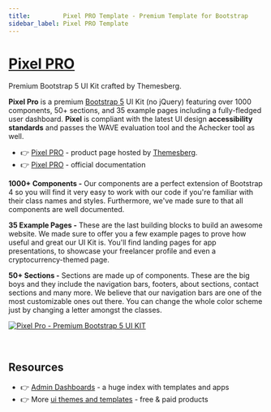 ```yaml
---
title:         Pixel PRO Template - Premium Template for Bootstrap 
sidebar_label: Pixel PRO Template
---
```


# [Pixel PRO](https://themesberg.com/product/ui-kit/pixel-pro-premium-bootstrap-5-ui-kit)

<SubHeading>Premium Bootstrap 5 UI Kit crafted by Themesberg.</SubHeading>

**Pixel Pro** is a premium [Bootstrap 5](https://www.admin-dashboards.com/bootstrap-5-templates/) UI Kit (no jQuery) featuring over 1000 components, 50+ sections, and 35 example pages including a fully-fledged user dashboard. 
**Pixel** is compliant with the latest UI design **accessibility standards** and passes the WAVE evaluation tool and the Achecker tool as well.

- 👉 [Pixel PRO](https://themesberg.com/product/ui-kit/pixel-pro-premium-bootstrap-5-ui-kit) - product page hosted by [Themesberg](../partners/themesberg.mdx).
- 👉 [Pixel PRO](https://themesberg.com/docs/pixel-bootstrap/getting-started/quick-start/) - official documentation

**1000+ Components -** Our components are a perfect extension of Bootstrap 4 so you will find it very easy to work with our code if you're familiar with their class names and styles. Furthermore, we've made sure to that all components are well documented.

**35 Example Pages -** These are the last building blocks to build an awesome website. We made sure to offer you a few example pages to prove how useful and great our UI Kit is. You'll find landing pages for app presentations, to showcase your freelancer profile and even a cryptocurrency-themed page.

**50+ Sections -** Sections are made up of components. These are the big boys and they include the navigation bars, footers, about sections, contact sections and many more. We believe that our navigation bars are one of the most customizable ones out there. You can change the whole color scheme just by changing a letter amongst the classes.

[![Pixel Pro - Premium Bootstrap 5 UI KIT](https://user-images.githubusercontent.com/51070104/224492937-a77bbbe3-0f84-40df-9ffe-9eb3843acd16.png)](https://themesberg.com/product/ui-kit/pixel-pro-premium-bootstrap-5-ui-kit)

<br />

## Resources

- 👉 [Admin Dashboards](https://www.admin-dashboards.com/) - a huge index with templates and apps
- 👉 More [ui themes and templates](https://www.ui-themes.com/) - free & paid products
